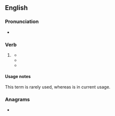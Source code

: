 ==English==

===Pronunciation===
* {{audio|en|En-au-rain dogs and cats.ogg|Audio (AU)}}

===Verb===
{{head|en|verb}}

# {{lb|en|idiomatic|dated|rare}} {{alternative form of|en|rain cats and dogs}}
#* {{quote-book|en|year=1651|author=Henry Vaughan|title=Olor Iscanus|passage=The Pedlars of our age have business yet, / And gladly would against the Fayr-day fit / Themselves with such a Roofe, that can secure / Their Wares from '''Dogs and Cats rain'd''' in showre.}}
#* {{quote-book|en|year=1672|author=Maurice Atkins|title=Minor Burlesques and Travesties|passage=Where e're I went on Land or water / Hee'd make a shift to follow after. / Neither had he flincht a foot, had fates / Made it '''rain''' down '''dogs and cats'''}}
#* {{quote-book|en|year=1678|author=John Phillips|title=Maronides|passage=When it '''rains Dogs and Cats''' in Hell, / The shelter'd Centaurs roar and yell.}}

====Usage notes====
This term is rarely used, whereas {{m|en|rain cats and dogs}} is in current usage.

===Anagrams===
* {{anagrams|en|a=aaacddginnorsst|rain cats and dogs}}